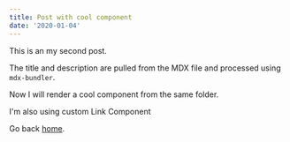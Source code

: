 ```yaml
---
title: Post with cool component
date: '2020-01-04'
---
```



This is an my second post.

The title and description are pulled from the MDX file and processed using `mdx-bundler`.

Now I will render a cool component from the same folder.

<Cool/>

I'm also using custom Link Component

Go back [home](/).
